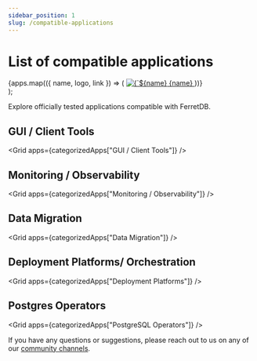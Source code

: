 ```yaml
---
sidebar_position: 1
slug: /compatible-applications
---
```


# List of compatible applications


<!-- markdownlint-disable MD033 -->


  <div className={styles.container}>
    <div className={styles.grid}>
      {apps.map(({ name, logo, link }) => (
        <a
          key={name}
          href={link}
          target="_blank"
          rel="noopener noreferrer"
          className={`${styles.card} card`}
        >
          <img
            src={logo}
            alt={`${name} logo`}
            className={styles.logo}
          />
          {name}
        </a>
      ))}
    </div>
  </div>
);

Explore officially tested applications compatible with FerretDB.

<div style={{ marginTop: '3rem' }} />

## GUI / Client Tools

<Grid apps={categorizedApps["GUI / Client Tools"]} />

## Monitoring / Observability

<Grid apps={categorizedApps["Monitoring / Observability"]} />

## Data Migration

<Grid apps={categorizedApps["Data Migration"]} />

## Deployment Platforms/ Orchestration

<Grid apps={categorizedApps["Deployment Platforms"]} />

## Postgres Operators

<Grid apps={categorizedApps["PostgreSQL Operators"]} />

If you have any questions or suggestions, please reach out to us on any of our [community channels](../introduction.md#community).

<!-- markdownlint-enable MD033 -->
